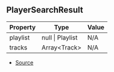 ## PlayerSearchResult

| Property | Type | Value |
| ----------- | ----------- | ----------- |
| playlist | null \| Playlist | N/A |
| tracks | Array\<Track> | N/A |


- [Source](https://github.com/Androz2091/discord-player/blob/97a849a/packages/discord-player/src/types/types.ts#L10)